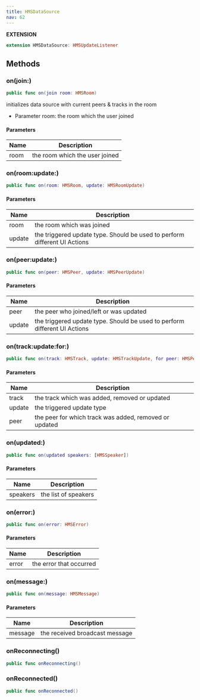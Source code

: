 ```yaml
---
title: HMSDataSource
nav: 62
---
```


**EXTENSION**

```swift
extension HMSDataSource: HMSUpdateListener
```

## Methods

### on(join:)

```swift
public func on(join room: HMSRoom)
```

initializes data source with current peers & tracks in the room

-   Parameter room: the room which the user joined

#### Parameters

| Name | Description                    |
| ---- | ------------------------------ |
| room | the room which the user joined |

### on(room:update:)

```swift
public func on(room: HMSRoom, update: HMSRoomUpdate)
```

#### Parameters

| Name   | Description                                                               |
| ------ | ------------------------------------------------------------------------- |
| room   | the room which was joined                                                 |
| update | the triggered update type. Should be used to perform different UI Actions |

### on(peer:update:)

```swift
public func on(peer: HMSPeer, update: HMSPeerUpdate)
```

#### Parameters

| Name   | Description                                                               |
| ------ | ------------------------------------------------------------------------- |
| peer   | the peer who joined/left or was updated                                   |
| update | the triggered update type. Should be used to perform different UI Actions |

### on(track:update:for:)

```swift
public func on(track: HMSTrack, update: HMSTrackUpdate, for peer: HMSPeer)
```

#### Parameters

| Name   | Description                                            |
| ------ | ------------------------------------------------------ |
| track  | the track which was added, removed or updated          |
| update | the triggered update type                              |
| peer   | the peer for which track was added, removed or updated |

### on(updated:)

```swift
public func on(updated speakers: [HMSSpeaker])
```

#### Parameters

| Name     | Description          |
| -------- | -------------------- |
| speakers | the list of speakers |

### on(error:)

```swift
public func on(error: HMSError)
```

#### Parameters

| Name  | Description            |
| ----- | ---------------------- |
| error | the error that occurred |

### on(message:)

```swift
public func on(message: HMSMessage)
```

#### Parameters

| Name    | Description                    |
| ------- | ------------------------------ |
| message | the received broadcast message |

### onReconnecting()

```swift
public func onReconnecting()
```

### onReconnected()

```swift
public func onReconnected()
```
